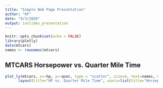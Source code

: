 ```yaml
---
title: "Simple Web Page Presentation"
author: "KF"
date: "9/3/2020"
output: ioslides_presentation
---
```


```r
knitr::opts_chunk$set(echo = FALSE)
library(plotly)
data(mtcars)
names <- rownames(mtcars)
```

## MTCARS Horsepower vs. Quarter Mile Time

```r
plot_ly(mtcars, x=~hp, y=~qsec, type = "scatter", size=4, text=names, mode = "markers", color = ~as.factor(cyl)) %>% 
      layout(title="HP vs. Quarter Mile Time", xaxis=list(title="Horsepower", zeroline=TRUE), yaxis=list(title="Quarter Mile Time (sec)", zeroline=TRUE), legend=list(title=list(text='<b> Cylinders </b>')))
```

